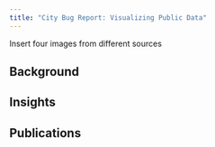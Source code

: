 ```yaml
---
title: "City Bug Report: Visualizing Public Data"
---
```


Insert four images from different sources

## Background

## Insights

## Publications

